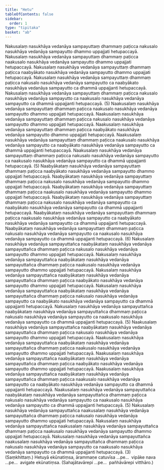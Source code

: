 ```yaml
---
title: "Hetu"
tableOfContents: false
sidebar:
  order: 1
type: "tipitaka"
basket: "ab"
---
```



<DynamicBreadcrumb />

<Division number="1">

<Paragraph number="2">
Nakusalaṃ nasukhāya vedanāya sampayuttaṃ dhammaṃ paṭicca nakusalo nasukhāya vedanāya sampayutto dhammo uppajjati hetupaccayā. Nakusalaṃ nasukhāya vedanāya sampayuttaṃ dhammaṃ paṭicca naakusalo nasukhāya vedanāya sampayutto dhammo uppajjati hetupaccayā. Nakusalaṃ nasukhāya vedanāya sampayuttaṃ dhammaṃ paṭicca naabyākato nasukhāya vedanāya sampayutto dhammo uppajjati hetupaccayā. Nakusalaṃ nasukhāya vedanāya sampayuttaṃ dhammaṃ paṭicca nakusalo nasukhāya vedanāya sampayutto ca naabyākato nasukhāya vedanāya sampayutto ca dhammā uppajjanti hetupaccayā. Nakusalaṃ nasukhāya vedanāya sampayuttaṃ dhammaṃ paṭicca nakusalo nasukhāya vedanāya sampayutto ca naakusalo nasukhāya vedanāya sampayutto ca dhammā uppajjanti hetupaccayā. (5)
</Paragraph>

</Division>
<Division number="2">

<Paragraph number="3">
Naakusalaṃ nasukhāya vedanāya sampayuttaṃ dhammaṃ paṭicca naakusalo nasukhāya vedanāya sampayutto dhammo uppajjati hetupaccayā. Naakusalaṃ nasukhāya vedanāya sampayuttaṃ dhammaṃ paṭicca nakusalo nasukhāya vedanāya sampayutto dhammo uppajjati hetupaccayā. Naakusalaṃ nasukhāya vedanāya sampayuttaṃ dhammaṃ paṭicca naabyākato nasukhāya vedanāya sampayutto dhammo uppajjati hetupaccayā. Naakusalaṃ nasukhāya vedanāya sampayuttaṃ dhammaṃ paṭicca naakusalo nasukhāya vedanāya sampayutto ca naabyākato nasukhāya vedanāya sampayutto ca dhammā uppajjanti hetupaccayā. Naakusalaṃ nasukhāya vedanāya sampayuttaṃ dhammaṃ paṭicca nakusalo nasukhāya vedanāya sampayutto ca naakusalo nasukhāya vedanāya sampayutto ca dhammā uppajjanti hetupaccayā. (5)
</Paragraph>

</Division>
<Division number="3">

<Paragraph number="4">
Naabyākataṃ nasukhāya vedanāya sampayuttaṃ dhammaṃ paṭicca naabyākato nasukhāya vedanāya sampayutto dhammo uppajjati hetupaccayā. Naabyākataṃ nasukhāya vedanāya sampayuttaṃ dhammaṃ paṭicca nakusalo nasukhāya vedanāya sampayutto dhammo uppajjati hetupaccayā. Naabyākataṃ nasukhāya vedanāya sampayuttaṃ dhammaṃ paṭicca naakusalo nasukhāya vedanāya sampayutto dhammo uppajjati hetupaccayā. Naabyākataṃ nasukhāya vedanāya sampayuttaṃ dhammaṃ paṭicca nakusalo nasukhāya vedanāya sampayutto ca naabyākato nasukhāya vedanāya sampayutto ca dhammā uppajjanti hetupaccayā. Naabyākataṃ nasukhāya vedanāya sampayuttaṃ dhammaṃ paṭicca naakusalo nasukhāya vedanāya sampayutto ca naabyākato nasukhāya vedanāya sampayutto ca dhammā uppajjanti hetupaccayā. Naabyākataṃ nasukhāya vedanāya sampayuttaṃ dhammaṃ paṭicca nakusalo nasukhāya vedanāya sampayutto ca naakusalo nasukhāya vedanāya sampayutto ca dhammā uppajjanti hetupaccayā. (6)
</Paragraph>

</Division>
<Division number="4">

<Paragraph number="5">
Nakusalaṃ nasukhāya vedanāya sampayuttañca naabyākataṃ nasukhāya vedanāya sampayuttañca dhammaṃ paṭicca nakusalo nasukhāya vedanāya sampayutto dhammo uppajjati hetupaccayā. Nakusalaṃ nasukhāya vedanāya sampayuttañca naabyākataṃ nasukhāya vedanāya sampayuttañca dhammaṃ paṭicca naakusalo nasukhāya vedanāya sampayutto dhammo uppajjati hetupaccayā. Nakusalaṃ nasukhāya vedanāya sampayuttañca naabyākataṃ nasukhāya vedanāya sampayuttañca dhammaṃ paṭicca naabyākato nasukhāya vedanāya sampayutto dhammo uppajjati hetupaccayā. Nakusalaṃ nasukhāya vedanāya sampayuttañca naabyākataṃ nasukhāya vedanāya sampayuttañca dhammaṃ paṭicca nakusalo nasukhāya vedanāya sampayutto ca naabyākato nasukhāya vedanāya sampayutto ca dhammā uppajjanti hetupaccayā. Nakusalaṃ nasukhāya vedanāya sampayuttañca naabyākataṃ nasukhāya vedanāya sampayuttañca dhammaṃ paṭicca nakusalo nasukhāya vedanāya sampayutto ca naakusalo nasukhāya vedanāya sampayutto ca dhammā uppajjanti hetupaccayā. (5)
</Paragraph>

</Division>
<Division number="5">

<Paragraph number="6">
Naakusalaṃ nasukhāya vedanāya sampayuttañca naabyākataṃ nasukhāya vedanāya sampayuttañca dhammaṃ paṭicca nakusalo nasukhāya vedanāya sampayutto dhammo uppajjati hetupaccayā. Naakusalaṃ nasukhāya vedanāya sampayuttañca naabyākataṃ nasukhāya vedanāya sampayuttañca dhammaṃ paṭicca naakusalo nasukhāya vedanāya sampayutto dhammo uppajjati hetupaccayā. Naakusalaṃ nasukhāya vedanāya sampayuttañca naabyākataṃ nasukhāya vedanāya sampayuttañca dhammaṃ paṭicca naabyākato nasukhāya vedanāya sampayutto dhammo uppajjati hetupaccayā. Naakusalaṃ nasukhāya vedanāya sampayuttañca naabyākataṃ nasukhāya vedanāya sampayuttañca dhammaṃ paṭicca naakusalo nasukhāya vedanāya sampayutto ca naabyākato nasukhāya vedanāya sampayutto ca dhammā uppajjanti hetupaccayā. Naakusalaṃ nasukhāya vedanāya sampayuttañca naabyākataṃ nasukhāya vedanāya sampayuttañca dhammaṃ paṭicca nakusalo nasukhāya vedanāya sampayutto ca naakusalo nasukhāya vedanāya sampayutto ca dhammā uppajjanti hetupaccayā. (5)
</Paragraph>

</Division>
<Division number="6">

<Paragraph number="7">
Nakusalaṃ nasukhāya vedanāya sampayuttañca naakusalaṃ nasukhāya vedanāya sampayuttañca dhammaṃ paṭicca nakusalo nasukhāya vedanāya sampayutto dhammo uppajjati hetupaccayā. Nakusalaṃ nasukhāya vedanāya sampayuttañca naakusalaṃ nasukhāya vedanāya sampayuttañca dhammaṃ paṭicca naakusalo nasukhāya vedanāya sampayutto dhammo uppajjati hetupaccayā. Nakusalaṃ nasukhāya vedanāya sampayuttañca naakusalaṃ nasukhāya vedanāya sampayuttañca dhammaṃ paṭicca nakusalo nasukhāya vedanāya sampayutto ca naakusalo nasukhāya vedanāya sampayutto ca dhammā uppajjanti hetupaccayā. (3) (Saṃkhittaṃ.)
</Paragraph>

<Paragraph number="8">
Hetuyā ekūnatiṃsa, ārammaṇe catuvīsa …pe…  vipāke nava …pe…  avigate ekūnatiṃsa. (Sahajātavārepi …pe…  pañhāvārepi vitthāro.)
</Paragraph>
</Division>